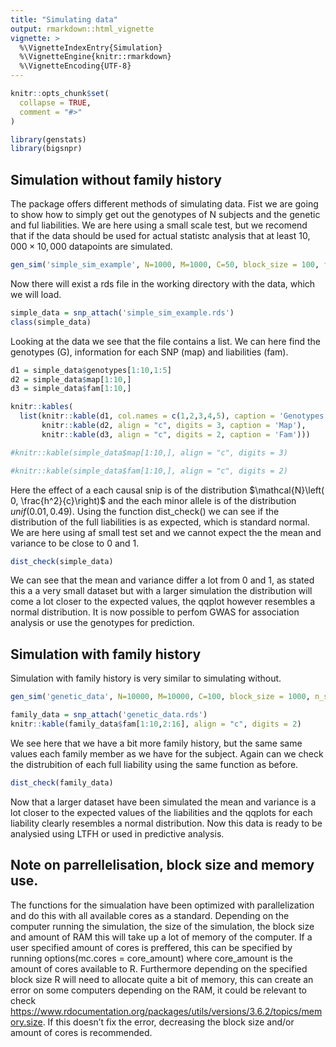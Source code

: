```yaml
---
title: "Simulating data"
output: rmarkdown::html_vignette
vignette: >
  %\VignetteIndexEntry{Simulation}
  %\VignetteEngine{knitr::rmarkdown}
  %\VignetteEncoding{UTF-8}
---
```


```r
knitr::opts_chunk$set(
  collapse = TRUE,
  comment = "#>"
)
```

```r
library(genstats)
library(bigsnpr)
```

## Simulation without family history

The package offers different methods of simulating data. Fist we are going to show how to simply get out the genotypes of N subjects and the genetic and ful liabilities. We are here using a small scale test, but we recomend that if the data should be used for actual statistc analysis that at least $10,000\times10,000$ datapoints are simulated.

```r
gen_sim('simple_sim_example', N=1000, M=1000, C=50, block_size = 100, fam=FALSE)
```

Now there will exist a rds file in the working directory with the data, which we will load.

```r
simple_data = snp_attach('simple_sim_example.rds')
class(simple_data)
```
Looking at the data we see that the file contains a list. We can here find the genotypes (G), information for each SNP (map) and liabilities (fam).

```r
d1 = simple_data$genotypes[1:10,1:5]
d2 = simple_data$map[1:10,]
d3 = simple_data$fam[1:10,]

knitr::kables(
  list(knitr::kable(d1, col.names = c(1,2,3,4,5), caption = 'Genotypes'), 
       knitr::kable(d2, align = "c", digits = 3, caption = 'Map'), 
       knitr::kable(d3, align = "c", digits = 2, caption = 'Fam')))
```

```r
#knitr::kable(simple_data$map[1:10,], align = "c", digits = 3)
```

```r
#knitr::kable(simple_data$fam[1:10,], align = "c", digits = 2)
```


Here the effect of a each causal snip is of the distribution $\mathcal{N}\left( 0, \frac{h^2}{c}\right)$ and the each minor allele is of the distribution $unif(0.01, 0.49)$. Using the function dist_check() we can see if the distribution of the full liabilities is as expected, which is standard normal. We are here using af small test set and we cannot expect the the mean and variance to be close to 0 and 1.

```r
dist_check(simple_data)
```

We can see that the mean and variance differ a lot from 0 and 1, as stated this a a very small dataset but with a larger simulation the distribution will come a lot closer to the expected values, the qqplot however resembles a normal distribution. It is now possible to perfom GWAS for association analysis or use the genotypes for prediction.

## Simulation with family history

Simulation with family history is very similar to simulating without.

```r
gen_sim('genetic_data', N=10000, M=10000, C=100, block_size = 1000, n_sib=2)
```

```r
family_data = snp_attach('genetic_data.rds')
knitr::kable(family_data$fam[1:10,2:16], align = "c", digits = 2)
```


We see here that we have a bit more family history, but the same same values each family member as we have for the subject. Again can we check the distrubition of each full liability using the same function as before.

```r
dist_check(family_data)
```

Now that a larger dataset have been simulated the mean and variance is a lot closer to the expected values of the liabilities and the qqplots for each liability clearly resembles a normal distribution. Now this data is ready to be analysied using LTFH or used in predictive analysis.

## Note on parrellelisation, block size and memory use.

The functions for the simualation have been optimized with parallelization and do this with all available cores as a standard. Depending on the computer running the simulation, the size of the simulation, the block size and amount of RAM this will take up a lot of memory of the computer. If a user specified amount of cores is preffered, this can be specified by running options(mc.cores = core_amount) where core_amount is the amount of cores available to R. Furthermore depending on the specified block size R will need to allocate quite a bit of memory, this can create an error on some computers depending on the RAM, it could be relevant to check <https://www.rdocumentation.org/packages/utils/versions/3.6.2/topics/memory.size>. If this doesn't fix the error, decreasing the block size and/or amount of cores is recommended.
